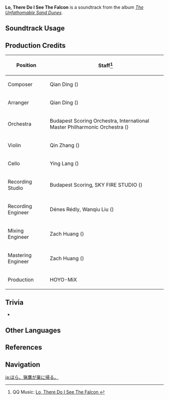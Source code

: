 {{Soundtrack Infobox
|image          = The Unfathomable Sand Dunes.png
|album          = The Unfathomable Sand Dunes
|disc           = 1
|number         = 42
|featured       =
|featured2      =
|featured3      =
|featured_disc  =
|featured_disc2 =
|featured_disc3 =
|youtube_id     = bHNQbQpGq1c
|spotify_id     = 0Ld01Lm6FfkCgnJnDIlO5h
|previous       = Memories of Gurabad (Soundtrack)
|next           = Where She Will Return
}}
'''Lo, There Do I See The Falcon''' is a soundtrack from the album ''[[The Unfathomable Sand Dunes]]''.

==Soundtrack Usage==
{{Soundtrack Usage
|quest    = 
|location = Desert of Hadramaveth//night
|domain   = 
}}

==Production Credits==
{| class="wikitable"
! Position
! Staff<ref>QQ Music: [https://y.qq.com/n/ryqq/songDetail/001tWX183x3rNN Lo, There Do I See The Falcon {{zh|归巢的猎鹰}}]</ref>
|-
! Composer
| Qian Ding ({{zh|丁谦}})
|-
! Arranger
| Qian Ding ({{zh|丁谦}})
|-
! Orchestra
| Budapest Scoring Orchestra, International Master Philharmonic Orchestra ({{zh|国际首席爱乐乐团}})
|-
! Violin
| Qin Zhang ({{zh|张琴}})
|-
! Cello
| Ying Lang ({{zh|郎莹}})
|-
! Recording Studio
| Budapest Scoring, SKY FIRE STUDIO ({{zh|九紫天诚录音棚}})
|-
! Recording Engineer
| Dénes Rédly, Wanqiu Liu ({{zh|刘婉秋}})
|-
! Mixing Engineer
| Zach Huang ({{zh|黄巍}})
|-
! Mastering Engineer
| Zach Huang ({{zh|黄巍}})
|-
! Production
| HOYO-MiX
|}
<!--
==Gallery==
<gallery>
</gallery>
-->

==Trivia==
* {{Transclude|The Crescent Moon's Waning|HadramavethTheme2|section=1}}

==Other Languages==
{{Other Languages
|en      = Lo, There Do I See The Falcon
|zhs     = 归巢的猎鹰
|zhs_rm  = Guīcháo de Lièyīng
|zht     = 歸巢的獵鷹
|zht_rm  = Guīcháo de Lièyīng
|zh_tl   = The Falcon Returning to Its Nest
|ja      = ほら、猟鷹が巣に帰る。
|ja_rm   = Hora, Ryouyou ga Su ni Kaeru.{{assumed}}
|ja_tl   = 
}}

==References==
{{Reflist}}

==Navigation==
{{Soundtrack Navbox|The Unfathomable Sand Dunes}}

[[ja:ほら、猟鷹が巣に帰る。]]